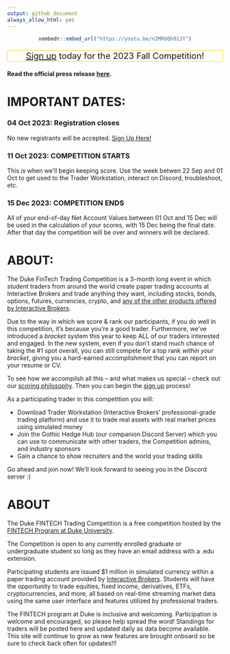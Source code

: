```yaml
---
output: github_document
always_allow_html: yes
---
```

<div style="display:block; text-align:center">
```r
vembedr::embed_url("https://youtu.be/n2MROQhO1JY")
```
</div>

<p style = "text-align:center; font-size:20px; border: 1px solid gold">[Sign up](https://gothic-hedge-society.github.io/fintech.trading.competition/articles/sign_up.html) today for the 2023 Fall Competition!
</p>

**Read the official press release [here](https://fintech.meng.duke.edu/news/students-around-world-are-invited-sign-duke-fintech-trading-competition).**

# IMPORTANT DATES:

### 04 Oct 2023: Registration closes
No new registrants will be accepted. [Sign Up Here!](https://gothic-hedge-society.github.io/fintech.trading.competition/articles/sign_up.html)

### 11 Oct 2023: COMPETITION STARTS
This is when we'll begin keeping score. Use the week betwen 22 Sep and 01 Oct 
to get used to the Trader Workstation, interact on Discord, troubleshoot, etc.

###  15 Dec 2023: COMPETITION ENDS
All of your end-of-day Net Account Values between 01 Oct and 15 Dec will be 
used in the calculation of your scores, with 15 Dec being the final date. After 
that day the competition will be over and winners will be declared. 


# ABOUT:

The Duke FinTech Trading Competition is a 3-month long event in which student
traders from around the world create paper trading accounts at Interactive 
Brokers and trade anything they want, including stocks, bonds, options, futures,
currencies, crypto, and [any of the other products offered by Interactive 
Brokers](https://www.interactivebrokers.com/en/trading/products-invest-prod.php).

Due to the way in which we score & rank our participants, if you do well in this competition, it's because you're a good trader. Furthermore, we've introduced a
*bracket* system this year to keep ALL of our traders interested and engaged. In
the new system, even if you don't stand much chance of taking the #1 spot
overall, you can still compete for a top rank *within your bracket*, giving you
a hard-earned accomplishment that you can report on your resume or CV.

To see how we accompilsh all this -- and what makes us special -- check out our [scoring philosophy](https://gothic-hedge-society.github.io/fintech.trading.competition/articles/Scoring.html). Then you can begin the [sign up](https://gothic-hedge-society.github.io/fintech.trading.competition/articles/sign_up.html) process!

As a participating trader in this competition you will:

  - Download Trader Workstation (Interactive Brokers' professional-grade trading
    platform) and use it to trade real assets with real market prices using 
    simulated money
  - Join the Gothic Hedge Hub (our companion Discord Server) which you can use 
    to communicate with other traders, the Competition admins, and industry 
    sponsors
  - Gain a chance to show recruiters and the world your trading skills
  
Go ahead and join now! We'll look forward to seeing you in the Discord server :)

# ABOUT
The Duke FINTECH Trading Competition is a free competition hosted by the [FINTECH Program at Duke University](https://fintech.meng.duke.edu/).

The Competition is open to any currently enrolled graduate or undergraduate
student so long as they have an email address with a .edu extension. 

Participating students are issued $1 million in simulated currency within a
paper trading account provided by [Interactive Brokers](https://www.interactivebrokers.com/en/trading/products-invest-prod.php).
Students will have the opportunity to trade equities, fixed income, derivatives,
ETFs, cryptocurrencies, and more, all based on real-time streaming market data
using the same user interface and features utilized by professional traders.

The FINTECH program at Duke is inclusive and welcoming. Participation is welcome
and encouraged, so please help spread the word! Standings for traders will be posted here and updated daily as data become available. This site will continue to grow as 
new features are brought onboard so be sure to check back often for updates!!!
